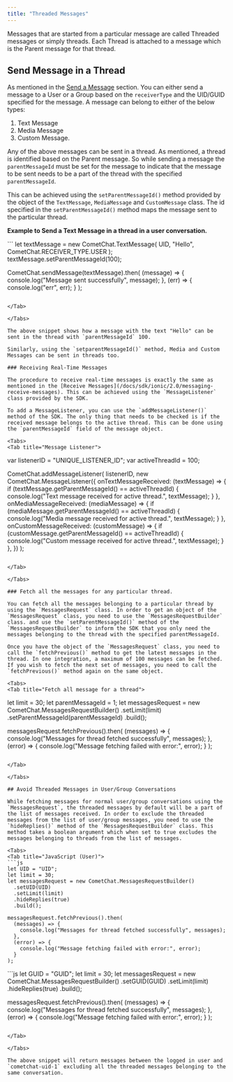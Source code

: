 ```yaml
---
title: "Threaded Messages"
---
```




Messages that are started from a particular message are called Threaded messages or simply threads. Each Thread is attached to a message which is the Parent message for that thread.

## Send Message in a Thread

As mentioned in the [Send a Message](/docs/sdk/ionic/2.0/messaging-send-message) section. You can either send a message to a User or a Group based on the `receiverType` and the UID/GUID specified for the message. A message can belong to either of the below types:

1. Text Message
2. Media Message
3. Custom Message.

Any of the above messages can be sent in a thread. As mentioned, a thread is identified based on the Parent message. So while sending a message the `parentMessageId` must be set for the message to indicate that the message to be sent needs to be a part of the thread with the specified `parentMessageId`.

This can be achieved using the `setParentMessageId()` method provided by the object of the `TextMessage`, `MediaMessage` and `CustomMessage` class. The id specified in the `setParentMessageId()` method maps the message sent to the particular thread.

**Example to Send a Text Message in a thread in a user conversation.**

<Tabs>
<Tab title="User">
```
let textMessage = new CometChat.TextMessage(
  UID,
  "Hello",
  CometChat.RECEIVER_TYPE.USER
);
textMessage.setParentMessageId(100);

CometChat.sendMessage(textMessage).then(
  (message) => {
    console.log("Message sent successfully", message);
  },
  (err) => {
    console.log("err", err);
  }
);
```

</Tab>

</Tabs>

The above snippet shows how a message with the text "Hello" can be sent in the thread with `parentMessageId` 100.

Similarly, using the `setparentMessageId()` method, Media and Custom Messages can be sent in threads too.

### Receiving Real-Time Messages

The procedure to receive real-time messages is exactly the same as mentioned in the [Receive Messages](/docs/sdk/ionic/2.0/messaging-receive-messages). This can be achieved using the `MessageListener` class provided by the SDK.

To add a MessageListener, you can use the `addMessageListener()` method of the SDK. The only thing that needs to be checked is if the received message belongs to the active thread. This can be done using the `parentMessageId` field of the message object.

<Tabs>
<Tab title="Message Listener">
```
var listenerID = "UNIQUE_LISTENER_ID";
var activeThreadId = 100;

CometChat.addMessageListener(
  listenerID,
  new CometChat.MessageListener({
    onTextMessageReceived: (textMessage) => {
      if (textMessage.getParentMessageId() == activeThreadId) {
        console.log("Text message received for active thread.", textMessage);
      }
    },
    onMediaMessageReceived: (mediaMessage) => {
      if (mediaMessage.getParentMessageId() == activeThreadId) {
        console.log("Media message received for active thread.", textMessage);
      }
    },
    onCustomMessageReceived: (customMessage) => {
      if (customMessage.getParentMessageId() == activeThreadId) {
        console.log("Custom message received for active thread.", textMessage);
      }
    },
  })
);
```

</Tab>

</Tabs>

### Fetch all the messages for any particular thread.

You can fetch all the messages belonging to a particular thread by using the `MessagesRequest` class. In order to get an object of the `MessagesRequest` class, you need to use the `MessagesRequestBuilder` class. and use the `setParentMessageId()` method of the `MessagesRequestBuilder` to inform the SDK that you only need the messages belonging to the thread with the specified parentMessageId.

Once you have the object of the `MessagesRequest` class, you need to call the `fetchPrevious()` method to get the latest messages in the thread. In one integration, a maximum of 100 messages can be fetched. If you wish to fetch the next set of messages, you need to call the `fetchPrevious()` method again on the same object.

<Tabs>
<Tab title="Fetch all message for a thread">
```
let limit = 30;
let parentMessageId = 1;
let messagesRequest = new CometChat.MessagesRequestBuilder()
  .setLimit(limit)
  .setParentMessageId(parentMessageId)
  .build();

messagesRequest.fetchPrevious().then(
  (messages) => {
    console.log("Messages for thread fetched successfully", messages);
  },
  (error) => {
    console.log("Message fetching failed with error:", error);
  }
);
```

</Tab>

</Tabs>

## Avoid Threaded Messages in User/Group Conversations

While fetching messages for normal user/group conversations using the `MessagesRequest`, the threaded messages by default will be a part of the list of messages received. In order to exclude the threaded messages from the list of user/group messages, you need to use the `hideReplies()` method of the `MessagesRequestBuilder` class. This method takes a boolean argument which when set to true excludes the messages belonging to threads from the list of messages.

<Tabs>
<Tab title="JavaScript (User)">
```js
let UID = "UID";
let limit = 30;
let messagesRequest = new CometChat.MessagesRequestBuilder()
  .setUID(UID)
  .setLimit(limit)
  .hideReplies(true)
  .build();

messagesRequest.fetchPrevious().then(
  (messages) => {
    console.log("Messages for thread fetched successfully", messages);
  },
  (error) => {
    console.log("Message fetching failed with error:", error);
  }
);
```

</Tab>

<Tab title="JavaScript (Group)">
```js
let GUID = "GUID";
let limit = 30;
let messagesRequest = new CometChat.MessagesRequestBuilder()
  .setGUID(GUID)
  .setLimit(limit)
  .hideReplies(true)
  .build();

messagesRequest.fetchPrevious().then(
  (messages) => {
    console.log("Messages for thread fetched successfully", messages);
  },
  (error) => {
    console.log("Message fetching failed with error:", error);
  }
);
```

</Tab>

</Tabs>

The above snippet will return messages between the logged in user and `cometchat-uid-1` excluding all the threaded messages belonging to the same conversation.
